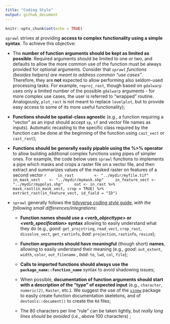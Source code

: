 ```yaml
---
title: "Coding Style"
output: github_document
---
```


```r
knitr::opts_chunk$set(echo = TRUE)
```

`sprawl` strives at providing **access to complex functionality using a simple syntax**. To 
  achieve this objective:
  
  - The **number of function arguments should be kept as limited as possible**. Required
      arguments should be limited to one or two, and defaults to allow the more common use
      of the function must be always provided for optional arguments. Consider that *`sprawl`
      functions (besides helpers) are meant to address common "use cases"*. Therefore, 
      they are **not** expected to allow performing also seldom-used processing tasks. For
      example, `reproj_rast`, though based on `gdalwarp` uses only a limited number of the
      possible `gdalwarp` arguments - for more complex use cases, the user is referred to 
      "wrapped" routine. Analogously, `plot_rast` is not meant to replace `levelplot`, 
      but to provide easy access to some of its more useful functionality);
      
  - **Functions should be spatial-class agnostic** (e.g., a function requiring a 
      "vector" as an input should accept `sp`, `sf` and vector file names as inputs).
      Automatic recasting to the specific class required by the function can be done at
      the beginning of the function using `cast_vect` or `cast_rast`); 
      
  - **Functions should be generally easily pipable using the %>% operator** to allow 
      building additional complex functions using pipes of simpler ones. For example, the
      code below uses `sprawl` functions to implements a pipe which masks and crops a raster
      file on a vector file, and then extract and summarizes values of the masked raster on
      features of a second vector
    ```r
    in_rast         <- "../mydir/myfile.tif"
    in_mask_vect    <- "../mydir/mymask.shp"
    in_feature_vect <- "../mydir/mypolys.shp"
    out <- in_rast %>% 
      mask_rast(in_mask_vect, crop = TRUE) %>% 
      extract_rast(in_feature_vect, id_field = "ID")
    ```
      
* `sprawl` generally follows the [tidyverse coding style guide](http://style.tidyverse.org/), 
  _with the following small differences/integrations_:
  
    - **Function names should use a _\<verb\_objecttype\>_ or _\<verb\_specification\>_ syntax** allowing
      to easily understand what they do (e.g., *good*: `get_projstring`, `read_vect`, `crop_rast`,
      `dissolve_vect`, `get_rastinfo`, *bad*: `projection`, `rastinfo`, `resize`); 
      
    - **Function arguments should have meaningful** (though short) **names**, allowing to easily
      understand their meaning (e.g., _good_: `out_extent`, `width`, `color`, `out_filename`
      , _bad_: `te`, `lwd`, `col`, `file`);
      
    - **Calls to imported functions should always use the `package_name::function_name`**
      syntax to avoid shadowing issues; 
      
    - When possible, **documentation of function arguments should start with a description of 
      the "type" of expected input** (e.g., `character`, `numeric(2)`, `Raster`, etc.). We
      suggest the use of the [`sinew`](https://github.com/metrumresearchgroup/sinew) package
      to easily create function documentation skeletons, and of `devtools::document()` to
      create the `Rd` files;
      
    - The 80 characters per line "rule" can be taken lightly, but *really long lines should
      be avoided* (i.e., above 100 characters) ; 
